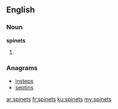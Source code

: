 ==English==

===Noun===
'''spinets'''

# {{plural of|[[spinet]]}}

===Anagrams===
* [[insteps#English|insteps]]
* [[septins#English|septins]]

[[ar:spinets]]
[[fr:spinets]]
[[ku:spinets]]
[[my:spinets]]
